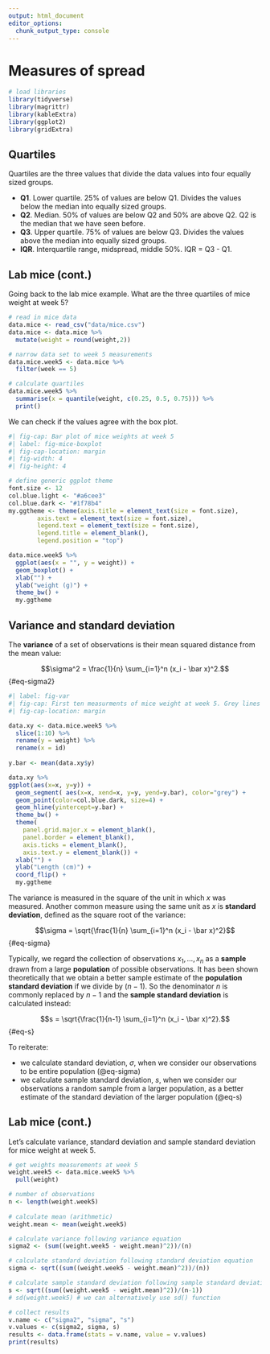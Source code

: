 ```yaml
---
output: html_document
editor_options: 
  chunk_output_type: console
---
```

# Measures of spread
```r
# load libraries
library(tidyverse)
library(magrittr)
library(kableExtra)
library(ggplot2)
library(gridExtra)
```


## Quartiles 

Quartiles are the three values that divide the data values into four equally sized groups.

  - **Q1**. Lower quartile. 25% of values are below Q1. Divides the values below the median into equally sized groups.
  - **Q2**. Median. 50% of values are below Q2 and 50% are above Q2. Q2 is the median that we have seen before.
  - **Q3**. Upper quartile. 75% of values are below Q3. Divides the values above the median into equally sized groups.
  - **IQR**. Interquartile range, midspread, middle 50%. IQR = Q3 - Q1. 


::: {#exm-mice-quartiles}

## Lab mice (cont.)

Going back to the lab mice example. What are the three quartiles of mice weight at week 5? 

:::

```r
# read in mice data
data.mice <- read_csv("data/mice.csv")
data.mice <- data.mice %>%
  mutate(weight = round(weight,2))

# narrow data set to week 5 measurements
data.mice.week5 <- data.mice %>%
  filter(week == 5)

# calculate quartiles
data.mice.week5 %>%
  summarise(x = quantile(weight, c(0.25, 0.5, 0.75))) %>%
  print()

```

We can check if the values agree with the box plot. 
```r
#| fig-cap: Bar plot of mice weights at week 5
#| label: fig-mice-boxplot
#| fig-cap-location: margin
#| fig-width: 4
#| fig-height: 4

# define generic ggplot theme
font.size <- 12
col.blue.light <- "#a6cee3"
col.blue.dark <- "#1f78b4"
my.ggtheme <- theme(axis.title = element_text(size = font.size), 
        axis.text = element_text(size = font.size), 
        legend.text = element_text(size = font.size), 
        legend.title = element_blank(), 
        legend.position = "top") 

data.mice.week5 %>%
  ggplot(aes(x = "", y = weight)) + 
  geom_boxplot() + 
  xlab("") + 
  ylab("weight (g)") + 
  theme_bw() + 
  my.ggtheme

```


## Variance and standard deviation

The **variance** of a set of observations is their mean squared distance from the mean value:

$$\sigma^2 = \frac{1}{n} \sum_{i=1}^n (x_i - \bar x)^2.$$ {#eq-sigma2}

```r
#| label: fig-var
#| fig-cap: First ten measurments of mice weight at week 5. Grey lines show the distance to the mean value.
#| fig-cap-location: margin

data.xy <- data.mice.week5 %>% 
  slice(1:10) %>%
  rename(y = weight) %>%
  rename(x = id)
  
y.bar <- mean(data.xy$y)

data.xy %>%
ggplot(aes(x=x, y=y)) +
  geom_segment( aes(x=x, xend=x, y=y, yend=y.bar), color="grey") +
  geom_point(color=col.blue.dark, size=4) +
  geom_hline(yintercept=y.bar) + 
  theme_bw() +
  theme(
    panel.grid.major.x = element_blank(),
    panel.border = element_blank(),
    axis.ticks = element_blank(), 
    axis.text.y = element_blank()) +
  xlab("") +
  ylab("Length (cm)") +
  coord_flip() + 
  my.ggtheme


```

The variance is measured in the square of the unit in which $x$ was measured. Another common measure using the same unit as $x$ is **standard deviation**, defined as the square root of the variance:

$$\sigma = \sqrt{\frac{1}{n} \sum_{i=1}^n (x_i - \bar x)^2}$$ {#eq-sigma}

Typically, we regard the collection of observations $x_1, \dots, x_n$ as a **sample** drawn from a large **population** of possible observations. It has been shown theoretically that we obtain a better sample estimate of the **population standard deviation** if we divide by $(n-1)$. So the denominator $n$ is commonly replaced by $n-1$ and the **sample standard deviation** is calculated instead:

$$s = \sqrt{\frac{1}{n-1} \sum_{i=1}^n (x_i - \bar x)^2}.$$ {#eq-s}

To reiterate: 

- we calculate standard deviation, $\sigma$, when we consider our observations to be entire population (@eq-sigma)
- we calculate sample standard deviation, $s$, when we consider our observations a random sample from a larger population, as a better estimate of the standard deviation of the larger population (@eq-s)

::: {#exm-mice-sd}

## Lab mice (cont.)

Let's calculate variance, standard deviation and sample standard deviation for mice weight at week 5. 

:::

```r

# get weights measurements at week 5
weight.week5 <- data.mice.week5 %>%
  pull(weight)

# number of observations
n <- length(weight.week5)
  
# calculate mean (arithmetic)
weight.mean <- mean(weight.week5)

# calculate variance following variance equation
sigma2 <- (sum((weight.week5 - weight.mean)^2))/(n)

# calculate standard deviation following standard deviation equation
sigma <- sqrt((sum((weight.week5 - weight.mean)^2))/(n))

# calculate sample standard deviation following sample standard deviation equation
s <- sqrt((sum((weight.week5 - weight.mean)^2))/(n-1))
# sd(weight.week5) # we can alternatively use sd() function

# collect results
v.name <- c("sigma2", "sigma", "s")
v.values <- c(sigma2, sigma, s)
results <- data.frame(stats = v.name, value = v.values)
print(results)

```





